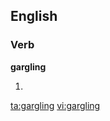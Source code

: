
==English==

===Verb===
'''gargling'''

# {{present participle of|[[gargle]]}}

[[ta:gargling]]
[[vi:gargling]]